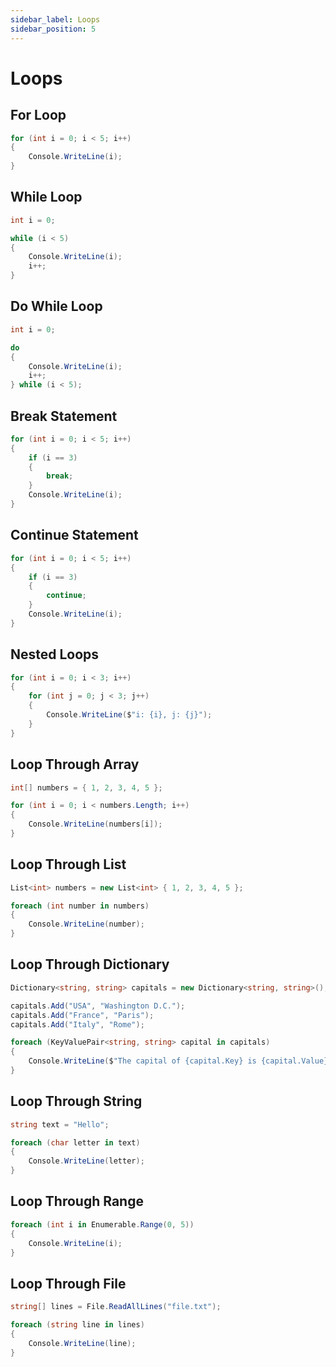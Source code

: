 ```yaml
---
sidebar_label: Loops
sidebar_position: 5
---
```


# Loops

## For Loop

```csharp
for (int i = 0; i < 5; i++)
{
    Console.WriteLine(i);
}
```

## While Loop

```csharp
int i = 0;

while (i < 5)
{
    Console.WriteLine(i);
    i++;
}
```

## Do While Loop

```csharp
int i = 0;

do
{
    Console.WriteLine(i);
    i++;
} while (i < 5);
```

## Break Statement

```csharp
for (int i = 0; i < 5; i++)
{
    if (i == 3)
    {
        break;
    }
    Console.WriteLine(i);
}
```

## Continue Statement

```csharp
for (int i = 0; i < 5; i++)
{
    if (i == 3)
    {
        continue;
    }
    Console.WriteLine(i);
}
```

## Nested Loops

```csharp
for (int i = 0; i < 3; i++)
{
    for (int j = 0; j < 3; j++)
    {
        Console.WriteLine($"i: {i}, j: {j}");
    }
}
```

## Loop Through Array

```csharp
int[] numbers = { 1, 2, 3, 4, 5 };

for (int i = 0; i < numbers.Length; i++)
{
    Console.WriteLine(numbers[i]);
}
```

## Loop Through List

```csharp
List<int> numbers = new List<int> { 1, 2, 3, 4, 5 };

foreach (int number in numbers)
{
    Console.WriteLine(number);
}
```

## Loop Through Dictionary

```csharp
Dictionary<string, string> capitals = new Dictionary<string, string>();

capitals.Add("USA", "Washington D.C.");
capitals.Add("France", "Paris");
capitals.Add("Italy", "Rome");

foreach (KeyValuePair<string, string> capital in capitals)
{
    Console.WriteLine($"The capital of {capital.Key} is {capital.Value}");
}
```

## Loop Through String

```csharp
string text = "Hello";

foreach (char letter in text)
{
    Console.WriteLine(letter);
}
```

## Loop Through Range

```csharp
foreach (int i in Enumerable.Range(0, 5))
{
    Console.WriteLine(i);
}
```

## Loop Through File

```csharp
string[] lines = File.ReadAllLines("file.txt");

foreach (string line in lines)
{
    Console.WriteLine(line);
}
```
